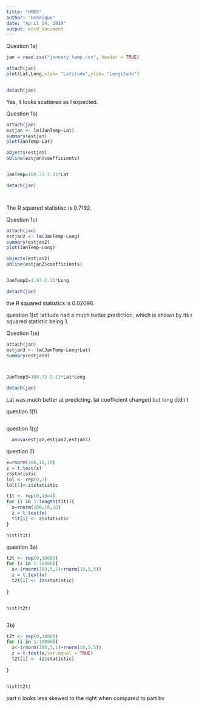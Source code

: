 ```yaml
---
title: "HWK5"
author: "Henrique"
date: "April 14, 2019"
output: word_document
---
```




Question 1a)
```r


jan = read.csv("january_temp.csv", header = TRUE)

attach(jan)
plot(Lat,Long,xlab= "Latitude",ylab= "Longitude")


detach(jan)


```
Yes, it looks scattered as I expected.


Question 1b)
```r

attach(jan)
estjan <- lm(JanTemp~Lat)
summary(estjan)
plot(JanTemp~Lat)

objects(estjan)
abline(estjan$coefficients)


JanTemp=108.73-2.11*Lat

detach(jan)




```

The R squared statistisc is 0.7192.


Question 1c)


```r
attach(jan)
estjan2 <- lm(JanTemp~Long)
summary(estjan2)
plot(JanTemp~Long)

objects(estjan2)
abline(estjan2$coefficients)


JanTemp2=1.97-2.11*Long

detach(jan)


```
the R squared statistics is 0.02096.



question 1)d)
latitude had a much better prediction, which is shown by its r squared statistic being 1.




Question 1)e)

```r

attach(jan)
estjan3 <- lm(JanTemp~Long+Lat)
summary(estjan3)



JanTemp3=108.73-2.11*Lat*Long

detach(jan)

```
Lat was much better at predicting. lat coefficient changed but long didn't 

question 1)f)
```r




```


question 1)g)

```r

  anova(estjan,estjan2,estjan3)


```



question 2)


```r
x=rnorm(100,10,10)
z = t.test(x)
z$statistic
lol <- rep(0,2)
lol[1]<-z$statistic
```


```r



t1t <- rep(0,10e4)
for (i in 1:length(t1t)){
  x=rnorm(100,10,10)
  z = t.test(x)
  t1t[i] <- z$statistic
}

hist(t1t)

```




question 3a)
```r

t2t <- rep(0,10000)
for (i in 1:10000){
  x<-(rnorm(100,5,1)+rnorm(10,5,5))
  z = t.test(x)
  t2t[i] <- (z$statistic)
  
}


hist(t2t)



```

3b)
```r
t2t <- rep(0,10000)
for (i in 1:10000){
  x<-(rnorm(100,5,1)+rnorm(10,5,5))
  z = t.test(x,var.equal = TRUE)
  t2t[i] <- (z$statistic)
  
}


hist(t2t)
```

part c looks less skewed to the right when compared to part bv

















